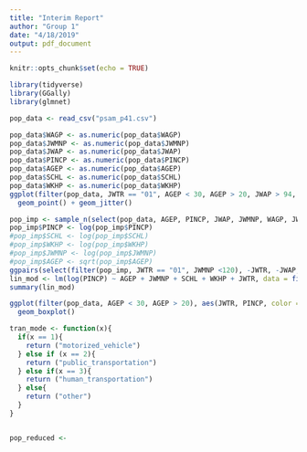 ```yaml
---
title: "Interim Report"
author: "Group 1"
date: "4/18/2019"
output: pdf_document
---
```


```r
knitr::opts_chunk$set(echo = TRUE)
```

```r
library(tidyverse)
library(GGally)
library(glmnet)

pop_data <- read_csv("psam_p41.csv")
```

```r
pop_data$WAGP <- as.numeric(pop_data$WAGP)
pop_data$JWMNP <- as.numeric(pop_data$JWMNP)
pop_data$JWAP <- as.numeric(pop_data$JWAP)
pop_data$PINCP <- as.numeric(pop_data$PINCP)
pop_data$AGEP <- as.numeric(pop_data$AGEP)
pop_data$SCHL <- as.numeric(pop_data$SCHL)
pop_data$WKHP <- as.numeric(pop_data$WKHP)
ggplot(filter(pop_data, JWTR == "01", AGEP < 30, AGEP > 20, JWAP > 94, JWAP < 118), aes(JWMNP, WAGP, color = JWAP)) +
  geom_point() + geom_jitter()
```

```r
pop_imp <- sample_n(select(pop_data, AGEP, PINCP, JWAP, JWMNP, WAGP, JWTR, SCHL, WKHP), 1000)
pop_imp$PINCP <- log(pop_imp$PINCP)
#pop_imp$SCHL <- log(pop_imp$SCHL)
#pop_imp$WKHP <- log(pop_imp$WKHP)
#pop_imp$JWMNP <- log(pop_imp$JWMNP)
#pop_imp$AGEP <- sqrt(pop_imp$AGEP)
ggpairs(select(filter(pop_imp, JWTR == "01", JWMNP <120), -JWTR, -JWAP, -WAGP))
lin_mod <- lm(log(PINCP) ~ AGEP + JWMNP + SCHL + WKHP + JWTR, data = filter(pop_data, JWAP < 118, JWAP > 94))
summary(lin_mod)
```



```r
ggplot(filter(pop_data, AGEP < 30, AGEP > 20), aes(JWTR, PINCP, color = JWAP)) +
  geom_boxplot()
```

```r
tran_mode <- function(x){
  if(x == 1){
    return ("motorized_vehicle")
  } else if (x == 2){
    return ("public_transportation")
  } else if(x == 3){
    return ("human_transportation")
  } else{
    return ("other")
  }
}


pop_reduced <- 
```
